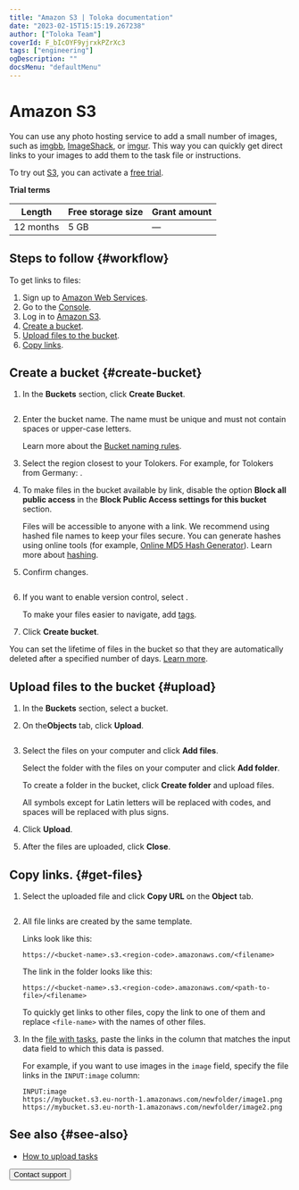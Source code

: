 ```yaml
---
title: "Amazon S3 | Toloka documentation"
date: "2023-02-15T15:15:19.267238"
author: ["Toloka Team"]
coverId: F_bIcOYF9yjrxkPZrXc3
tags: ["engineering"]
ogDescription: ""
docsMenu: "defaultMenu"
---
```



# Amazon S3

<Note mode="note" title="Note">

You can use any photo hosting service to add a small number of images, such as [imgbb](https://imgbb.com/), [ImageShack](https://imageshack.com/), or [imgur](https://imgur.com/). This way you can quickly get direct links to your images to add them to the task file or instructions.

</Note>

To try out [S3](https://aws.amazon.com/s3/?nc1=h_ls), you can activate a [free trial](https://aws.amazon.com/free).

**Trial terms**

Length | Free storage size | Grant amount
----- | ----- | -----
12 months | 5 GB | —

## Steps to follow {#workflow}

To get links to files:

1. Sign up to [Amazon Web Services](https://aws.amazon.com/getting-started/hands-on/backup-files-to-amazon-s3/?nc1=h_ls).
1. Go to the [Console](https://console.aws.amazon.com/console/home?nc2=h_ct&src=header-signin).
1. Log in to [Amazon S3](https://s3.console.aws.amazon.com/s3/home).
1. [Create a bucket](#create-bucket).
1. [Upload files to the bucket](#upload).
1. [Copy links](#get-files).

## Create a bucket {#create-bucket}

1. In the **Buckets** section, click **Create Bucket**.

    <Image withBackground imageId="1675426026384" alt="" />

1. Enter the bucket name. The name must be unique and must not contain spaces or upper-case letters.

    Learn more about the [Bucket naming rules](https://docs.aws.amazon.com/AmazonS3/latest/userguide/bucketnamingrules.html).

1. Select the region closest to your Tolokers. For example, for Tolokers from Germany: .

1. To make files in the bucket available by link, disable the option **Block all public access** in the **Block Public Access settings for this bucket** section.

    <Note mode="note" title="Note">

    Files will be accessible to anyone with a link. We recommend using hashed file names to keep your files secure. You can generate hashes using online tools (for example, [Online MD5 Hash Generator](https://en.wikipedia.org/wiki/Hash_function)). Learn more about [hashing](https://en.wikipedia.org/wiki/Hash_function).

    </Note>

1. Confirm changes.

    <Image withBackground imageId="1675426018003" alt="" />

1. If you want to enable version control, select .

    To make your files easier to navigate, add [tags](https://docs.aws.amazon.com/AmazonS3/latest/userguide/CostAllocTagging.html).

1. Click **Create bucket**.

<Note mode="note" title="Note">

You can set the lifetime of files in the bucket so that they are automatically deleted after a specified number of days. [Learn more](https://aws.amazon.com/ru/blogs/aws/amazon-s3-object-expiration/).

</Note>

## Upload files to the bucket {#upload}

1. In the **Buckets** section, select a bucket.

1. On the**Objects** tab, click **Upload**.

    <Image withBackground imageId="1675426013458" alt="" />

1. <Cut title="Upload files">

    Select the files on your computer and click **Add files**.

    </Cut>

    <Cut title="Upload a folder with files">

    Select the folder with the files on your computer and click **Add folder**.

    </Cut>

    <Cut title="Create a folder and upload files">

    To create a folder in the bucket, click **Create folder** and upload files.

    </Cut>

    <Note mode="note" title="Note">

    All symbols except for Latin letters will be replaced with codes, and spaces will be replaced with plus signs.

    </Note>

1. Click **Upload**.

1. After the files are uploaded, click **Close**.

## Copy links. {#get-files}

1. Select the uploaded file and click **Copy URL** on the **Object** tab.

    <Image withBackground imageId="1675426021118" alt="" />

1. All file links are created by the same template.

    Links look like this:

    ```plaintext
    https://<bucket-name>.s3.<region-code>.amazonaws.com/<filename>
    ```

    The link in the folder looks like this:

    ```plaintext
    https://<bucket-name>.s3.<region-code>.amazonaws.com/<path-to-file>/<filename>
    ```

    <Note mode="note" title="Note">

    To quickly get links to other files, copy the link to one of them and replace `<file-name>` with the names of other files.

    </Note>

1. In the [file with tasks](/docs/guide/pool_csv), paste the links in the column that matches the input data field to which this data is passed.

    For example, if you want to use images in the `image` field, specify the file links in the `INPUT:image` column:

    ```plaintext
    INPUT:image
    https://mybucket.s3.eu-north-1.amazonaws.com/newfolder/image1.png
    https://mybucket.s3.eu-north-1.amazonaws.com/newfolder/image2.png
    ```

## See also {#see-also}

- [How to upload tasks](/docs/guide/task_upload)

<Button themeColor="light" view="default" size="l" type="link" url="/docs/guide/troubleshooting/support?form-source=guide-amazon-cloud-storage">Contact support</Button>
